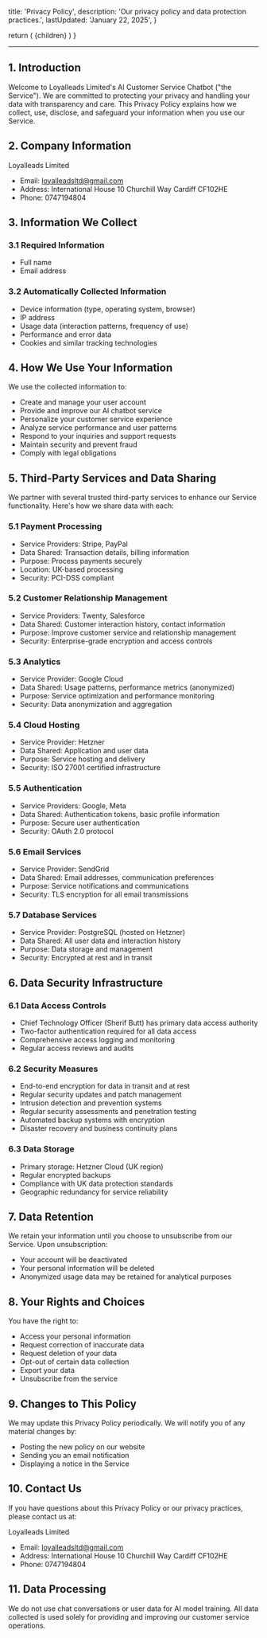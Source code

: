 
  title: 'Privacy Policy',
  description: 'Our privacy policy and data protection practices.',
  lastUpdated: 'January 22, 2025',
}

  return (
    <PrivacyPolicyWrapper metadata={metadata}>
      {children}
    </PrivacyPolicyWrapper>
  )
}

---

## 1. Introduction

Welcome to Loyalleads Limited's AI Customer Service Chatbot ("the Service"). We are committed to protecting your privacy and handling your data with transparency and care. This Privacy Policy explains how we collect, use, disclose, and safeguard your information when you use our Service.

## 2. Company Information

Loyalleads Limited
- Email: loyalleadsltd@gmail.com
- Address: International House 10 Churchill Way Cardiff CF102HE
- Phone: 0747194804

## 3. Information We Collect

### 3.1 Required Information
- Full name
- Email address

### 3.2 Automatically Collected Information
- Device information (type, operating system, browser)
- IP address
- Usage data (interaction patterns, frequency of use)
- Performance and error data
- Cookies and similar tracking technologies

## 4. How We Use Your Information

We use the collected information to:
- Create and manage your user account
- Provide and improve our AI chatbot service
- Personalize your customer service experience
- Analyze service performance and user patterns
- Respond to your inquiries and support requests
- Maintain security and prevent fraud
- Comply with legal obligations

## 5. Third-Party Services and Data Sharing

We partner with several trusted third-party services to enhance our Service functionality. Here's how we share data with each:

### 5.1 Payment Processing
- Service Providers: Stripe, PayPal
- Data Shared: Transaction details, billing information
- Purpose: Process payments securely
- Location: UK-based processing
- Security: PCI-DSS compliant

### 5.2 Customer Relationship Management
- Service Providers: Twenty, Salesforce
- Data Shared: Customer interaction history, contact information
- Purpose: Improve customer service and relationship management
- Security: Enterprise-grade encryption and access controls

### 5.3 Analytics
- Service Provider: Google Cloud
- Data Shared: Usage patterns, performance metrics (anonymized)
- Purpose: Service optimization and performance monitoring
- Security: Data anonymization and aggregation

### 5.4 Cloud Hosting
- Service Provider: Hetzner
- Data Shared: Application and user data
- Purpose: Service hosting and delivery
- Security: ISO 27001 certified infrastructure

### 5.5 Authentication
- Service Providers: Google, Meta
- Data Shared: Authentication tokens, basic profile information
- Purpose: Secure user authentication
- Security: OAuth 2.0 protocol

### 5.6 Email Services
- Service Provider: SendGrid
- Data Shared: Email addresses, communication preferences
- Purpose: Service notifications and communications
- Security: TLS encryption for all email transmissions

### 5.7 Database Services
- Service Provider: PostgreSQL (hosted on Hetzner)
- Data Shared: All user data and interaction history
- Purpose: Data storage and management
- Security: Encrypted at rest and in transit

## 6. Data Security Infrastructure

### 6.1 Data Access Controls
- Chief Technology Officer (Sherif Butt) has primary data access authority
- Two-factor authentication required for all data access
- Comprehensive access logging and monitoring
- Regular access reviews and audits

### 6.2 Security Measures
- End-to-end encryption for data in transit and at rest
- Regular security updates and patch management
- Intrusion detection and prevention systems
- Regular security assessments and penetration testing
- Automated backup systems with encryption
- Disaster recovery and business continuity plans

### 6.3 Data Storage
- Primary storage: Hetzner Cloud (UK region)
- Regular encrypted backups
- Compliance with UK data protection standards
- Geographic redundancy for service reliability

## 7. Data Retention

We retain your information until you choose to unsubscribe from our Service. Upon unsubscription:
- Your account will be deactivated
- Your personal information will be deleted
- Anonymized usage data may be retained for analytical purposes

## 8. Your Rights and Choices

You have the right to:
- Access your personal information
- Request correction of inaccurate data
- Request deletion of your data
- Opt-out of certain data collection
- Export your data
- Unsubscribe from the service

## 9. Changes to This Policy

We may update this Privacy Policy periodically. We will notify you of any material changes by:
- Posting the new policy on our website
- Sending you an email notification
- Displaying a notice in the Service

## 10. Contact Us

If you have questions about this Privacy Policy or our privacy practices, please contact us at:

Loyalleads Limited
- Email: loyalleadsltd@gmail.com
- Address: International House 10 Churchill Way Cardiff CF102HE
- Phone: 0747194804

## 11. Data Processing

We do not use chat conversations or user data for AI model training. All data collected is used solely for providing and improving our customer service operations.